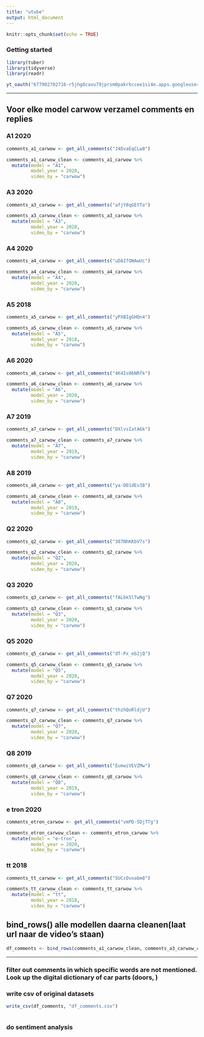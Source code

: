 ```yaml
---
title: "utube"
output: html_document
---
```


```r
knitr::opts_chunk$set(echo = TRUE)
```


### Getting started

```r
library(tuber)
library(tidyverse)
library(readr)
```


```r
yt_oauth("677902702716-r5jhg8cavu79jprsm0pakrkccee1si4e.apps.googleusercontent.com", "2egWEJuXjs-Z6ER4lr1fUTfX", token = '')
```
***
## Voor elke model carwow verzamel comments en replies

### A1 2020
```r
comments_a1_carwow <- get_all_comments("J4DvaEqCLw0")
```

```r
comments_a1_carwow_clean <- comments_a1_carwow %>%
  mutate(model = "A1",
         model_year = 2020,
         video_by = "carwow")
```


### A3 2020
```r
comments_a3_carwow <- get_all_comments("afjY8qGEtTo")
```

```r
comments_a3_carwow_clean <- comments_a3_carwow %>%
  mutate(model = "A3",
         model_year = 2020,
         video_by = "carwow")
```


### A4 2020
```r
comments_a4_carwow <- get_all_comments("uDAIfOWAwUc")
```

```r
comments_a4_carwow_clean <- comments_a4_carwow %>%
  mutate(model = "A4",
         model_year = 2020,
         video_by = "carwow")
```

### A5 2018
```r
comments_a5_carwow <- get_all_comments("yPXBIgGHOn4")
```

```r
comments_a5_carwow_clean <- comments_a5_carwow %>%
  mutate(model = "A5",
         model_year = 2018,
         video_by = "carwow")
```

### A6 2020
```r
comments_a6_carwow <- get_all_comments("4K4Is06NRfk")
```

```r
comments_a6_carwow_clean <- comments_a6_carwow %>%
  mutate(model = "A6",
         model_year = 2020,
         video_by = "carwow")
```

### A7 2019
```r
comments_a7_carwow <- get_all_comments("DXlvsIatA6k")
```

```r
comments_a7_carwow_clean <- comments_a7_carwow %>%
  mutate(model = "A7",
         model_year = 2019,
         video_by = "carwow")
```

### A8 2019
```r
comments_a8_carwow <- get_all_comments("ya-DD1dEv38")
```

```r
comments_a8_carwow_clean <- comments_a8_carwow %>%
  mutate(model = "A8",
         model_year = 2019,
         video_by = "carwow")
```


### Q2 2020
```r
comments_q2_carwow <- get_all_comments("387NhKKbV7s")
```

```r
comments_q2_carwow_clean <- comments_q2_carwow %>%
  mutate(model = "Q2",
         model_year = 2020,
         video_by = "carwow")
```


### Q3 2020
```r
comments_q3_carwow <- get_all_comments("fALbk5lTwNg")
```

```r
comments_q3_carwow_clean <- comments_q3_carwow %>%
  mutate(model = "Q3",
         model_year = 2020,
         video_by = "carwow")
```


### Q5 2020
```r
comments_q5_carwow <- get_all_comments("dT-Px_eb2jQ")
```

```r
comments_q5_carwow_clean <- comments_q5_carwow %>%
  mutate(model = "Q5",
         model_year = 2020,
         video_by = "carwow")
```


### Q7 2020
```r
comments_q7_carwow <- get_all_comments("thzhQoRldjU")
```

```r
comments_q7_carwow_clean <- comments_q7_carwow %>%
  mutate(model = "Q7",
         model_year = 2020,
         video_by = "carwow")
```


### Q8 2019
```r
comments_q8_carwow <- get_all_comments("EumwiVEVZMw")
```

```r
comments_q8_carwow_clean <- comments_q8_carwow %>%
  mutate(model = "Q8",
         model_year = 2019,
         video_by = "carwow")
```


### e tron 2020
```r
comments_etron_carwow <- get_all_comments("vmPD-5DjTTg")
```

```r
comments_etron_carwow_clean <- comments_etron_carwow %>%
  mutate(model = "e-tron",
         model_year = 2020,
         video_by = "carwow")
```


### tt 2018
```r
comments_tt_carwow <- get_all_comments("5UCcOvoabm8")
```

```r
comments_tt_carwow_clean <- comments_tt_carwow %>%
  mutate(model = "tt",
         model_year = 2018,
         video_by = "carwow")
```


## bind_rows() alle modellen \n daarna cleanen(laat url naar de video's staan)
```r
df_comments <- bind_rows(comments_a1_carwow_clean, comments_a3_carwow_clean, comments_a4_carwow_clean, comments_a5_carwow_clean, comments_a6_carwow_clean, comments_a7_carwow_clean, comments_a8_carwow_clean, comments_etron_carwow_clean, comments_q2_carwow_clean, comments_q3_carwow_clean, comments_q5_carwow_clean, comments_q7_carwow_clean, comments_q8_carwow_clean, comments_tt_carwow_clean)
```

***

### filter out comments in which specific words are not mentioned. Look up the digital dictionary of car parts (doors, )

### write csv of original datasets
```r
write_csv(df_comments, "df_comments.csv")
```

```r

```


### do sentiment analysis

























